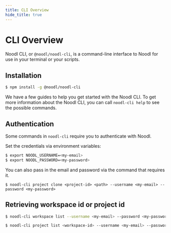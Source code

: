 ```yaml
---
title: CLI Overview
hide_title: true
---
```


# CLI Overview

Noodl CLI, or `@noodl/noodl-cli`, is a command-line interface to Noodl for use in your terminal or your scripts.

## Installation

```bash
$ npm install -g @noodl/noodl-cli
```

We have a few guides to help you get started with the Noodl CLI.
To get more information about the Noodl CLI, you can call `noodl-cli help` to see the possible commands.

## Authentication

Some commands in `noodl-cli` require you to authenticate with Noodl.

Set the credentials via environment variables:

```bash
$ export NOODL_USERNAME=<my-email>
$ export NOODL_PASSWORD=<my-password>
```

You can also pass in the email and password via the command that requires it.

```
$ noodl-cli project clone <project-id> <path> --username <my-email> --password <my-password>
```

## Retrieving workspace id or project id

```bash
$ noodl-cli workspace list --username <my-email> --password <my-password>
```

```bash
$ noodl-cli project list <workspace-id> --username <my-email> --password <my-password>
```
